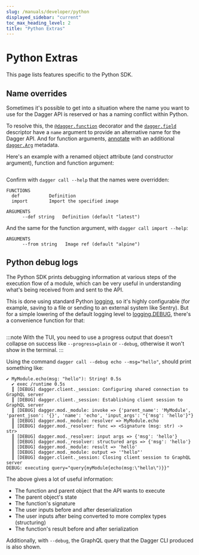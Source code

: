 ```yaml
---
slug: /manuals/developer/python
displayed_sidebar: "current"
toc_max_heading_level: 2
title: "Python Extras"
---
```


# Python Extras

This page lists features specific to the Python SDK.

## Name overrides

Sometimes it's possible to get into a situation where the name you want to use
for the Dagger API is reserved or has a naming conflict within Python.

To resolve this, the [`@dagger.function`][@function] decorator and the
[`dagger.field`][dag-field] descriptor have a `name` argument to provide
an alternative name for the Dagger API. And for function arguments,
[annotate][Annotated] with an additional [`dagger.Arg`][dag-arg] metadata.

Here's an example with a renamed object attribute (and constructor argument),
function and function argument:

```python file=./snippets/python/name-overrides/main.py
```

Confirm with `dagger call --help` that the names were overridden:

```
FUNCTIONS
  def           Definition
  import        Import the specified image

ARGUMENTS
      --def string   Definition (default "latest")
```

And the same for the function argument, with `dagger call import --help`:

```
ARGUMENTS
      --from string   Image ref (default "alpine")
```

[@function]: https://dagger-io.readthedocs.io/en/latest/module.html#dagger.function
[dag-field]: https://dagger-io.readthedocs.io/en/latest/module.html#dagger.field
[dag-arg]: https://dagger-io.readthedocs.io/en/latest/module.html#dagger.Arg
[Annotated]: https://docs.python.org/3/library/typing.html#typing.Annotated

## Python debug logs

The Python SDK prints debugging information at various steps of the execution
flow of a module, which can be very useful in understanding what's being
received from and sent to the API.

This is done using standard Python [logging](https://docs.python.org/3/howto/logging.html),
so it's highly configurable (for example, saving to a file or sending to an
external system like Sentry). But for a simple lowering of the default logging
level to [logging.DEBUG](https://docs.python.org/3/library/logging.html#logging.DEBUG),
there's a convenience function for that:

```python file=./snippets/python/debugging/main.py
```

:::note
With the TUI, you need to use a progress output that doesn't collapse on success
like `--progress=plain` or `--debug`, otherwise it won't show in the terminal.
:::

Using the command `dagger call --debug echo --msg="hello"`, should print
something like:

```
✔ MyModule.echo(msg: "hello"): String! 0.5s
  ✔ exec /runtime 0.5s
  ┃ [DEBUG] dagger.client._session: Configuring shared connection to GraphQL server
  ┃ [DEBUG] dagger.client._session: Establishing client session to GraphQL server
  ┃ [DEBUG] dagger.mod._module: invoke => {'parent_name': 'MyModule', 'parent_json': '{}', 'name': 'echo', 'input_args': "{'msg': 'hello'}"}
  ┃ [DEBUG] dagger.mod._module: resolver => MyModule.echo
  ┃ [DEBUG] dagger.mod._resolver: func => <Signature (msg: str) -> str>
  ┃ [DEBUG] dagger.mod._resolver: input args => {'msg': 'hello'}
  ┃ [DEBUG] dagger.mod._resolver: structured args => {'msg': 'hello'}
  ┃ [DEBUG] dagger.mod._module: result => 'hello'
  ┃ [DEBUG] dagger.mod._module: output => '"hello"'
  ┃ [DEBUG] dagger.client._session: Closing client session to GraphQL server
DEBUG: executing query="query{myModule{echo(msg:\"hello\")}}"
```

The above gives a lot of useful information:
- The function and parent object that the API wants to execute
- The parent object's state
- The function's signature
- The user inputs before and after deserialization
- The user inputs after being converted to more complex types (structuring)
- The function's result before and after serialization

Additionally, with `--debug`, the GraphQL query that the Dagger CLI produced is also shown.
